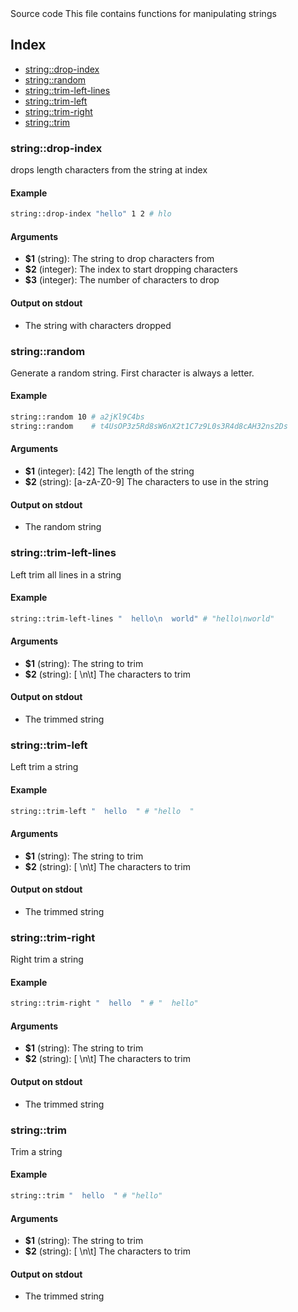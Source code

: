
<Link to="https://github.com/arg-sh/argsh/blob/main/libraries/string.sh" alt="source code">
Source code
</Link>
This file contains functions for manipulating strings

## Index

* [string::drop-index](#stringdrop-index)
* [string::random](#stringrandom)
* [string::trim-left-lines](#stringtrim-left-lines)
* [string::trim-left](#stringtrim-left)
* [string::trim-right](#stringtrim-right)
* [string::trim](#stringtrim)

### string::drop-index

drops length characters from the string at index

#### Example

```bash
string::drop-index "hello" 1 2 # hlo
```

#### Arguments

* **$1** (string): The string to drop characters from
* **$2** (integer): The index to start dropping characters
* **$3** (integer): The number of characters to drop

#### Output on stdout

* The string with characters dropped

### string::random

Generate a random string. First character is always a letter.

#### Example

```bash
string::random 10 # a2jKl9C4bs
string::random    # t4UsOP3z5Rd8sW6nX2t1C7z9L0s3R4d8cAH32ns2Ds
```

#### Arguments

* **$1** (integer): [42] The length of the string
* **$2** (string): [a-zA-Z0-9] The characters to use in the string

#### Output on stdout

* The random string

### string::trim-left-lines

Left trim all lines in a string

#### Example

```bash
string::trim-left-lines "  hello\n  world" # "hello\nworld"
```

#### Arguments

* **$1** (string): The string to trim
* **$2** (string): [ \n\t] The characters to trim

#### Output on stdout

* The trimmed string

### string::trim-left

Left trim a string

#### Example

```bash
string::trim-left "  hello  " # "hello  "
```

#### Arguments

* **$1** (string): The string to trim
* **$2** (string): [ \n\t] The characters to trim

#### Output on stdout

* The trimmed string

### string::trim-right

Right trim a string

#### Example

```bash
string::trim-right "  hello  " # "  hello"
```

#### Arguments

* **$1** (string): The string to trim
* **$2** (string): [ \n\t] The characters to trim

#### Output on stdout

* The trimmed string

### string::trim

Trim a string

#### Example

```bash
string::trim "  hello  " # "hello"
```

#### Arguments

* **$1** (string): The string to trim
* **$2** (string): [ \n\t] The characters to trim

#### Output on stdout

* The trimmed string

